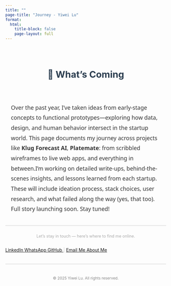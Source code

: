 ```yaml
---
title: ""
page-title: "Journey - Yiwei Lu"      
format:
  html:
    title-block: false
    page-layout: full
---
```


<style>
.page-intro {
  max-width: 800px;
  margin: 4em auto 2em;
  font-size: 1.1rem;
  line-height: 1.8;
  color: #333;
  font-family: 'Segoe UI', system-ui, sans-serif;
  padding: 0 1em;
}

.section-title {
  text-align: center;
  font-size: 1.8rem;
  font-weight: 700;
  margin-top: 3em;
  margin-bottom: 1em;
  color: #2c3e50;
}

.under-dev {
  display: flex;
  align-items: center;
  justify-content: center;
  height: 40vh;
  text-align: center;
  font-size: 1.3rem;
  font-weight: 500;
  font-family: 'Segoe UI', system-ui, sans-serif;
  color: #666;
  opacity: 0.85;
  letter-spacing: 0.5px;
}
</style>

<div class="section-title">🚀 What’s Coming</div>

<div class="page-intro">
  Over the past year, I’ve taken ideas from early-stage concepts to functional prototypes—exploring how data, design, and human behavior intersect in the startup world.
  This page documents my journey across projects like <strong>Klug Forecast AI</strong>, <strong>Platemate</strong>:
  from scribbled wireframes to live web apps, and everything in between.I’m working on detailed write-ups, behind-the-scenes insights, and lessons learned from each startup. These    will include ideation process, stack choices, user research,
  and what failed along the way (yes, that too). Full story launching soon. Stay tuned!
</div>


<div aria-hidden="true" style="border-top: 1px solid #ccc; margin: 1.5em 0;"></div>

<p style="text-align: center; color: #aaa; font-size: 0.9em; margin-top: 2em;">
  Let’s stay in touch — here’s where to find me online.
</p>

<div class="connect-container" style="display: flex; flex-wrap: wrap; gap: 1em; align-items: center;">
  <a href="https://www.linkedin.com/in/yiwei-lu78" class="btn" target="_blank">
    <i class="bi bi-linkedin"></i> LinkedIn
  </a>
  <a href="https://wa.me/6266736276" class="btn" target="_blank">
    <i class="bi bi-whatsapp"></i> WhatsApp
  </a>
  <a href="https://github.com/lywww88" class="btn" target="_blank">
    <i class="bi bi-github"></i> GitHub
  </a>
  <span style="color: #ccc;">|</span>
  <a href="mailto:yiweilu36@uci.edu" class="btn">
    <i class="bi bi-envelope"></i> Email Me
  </a>
  <a href="https://lywww88.github.io/about.html" class="btn">
    <i class="bi bi-person-circle"></i> About Me
  </a>
</div>

<div aria-hidden="true" style="border-top: 1px solid #ccc; margin: 1.5em 0;"></div>

<p style="text-align: center; color: #888; font-size: 0.85em; margin-top: 3em;">
  © 2025 Yiwei Lu. All rights reserved.
</p>
